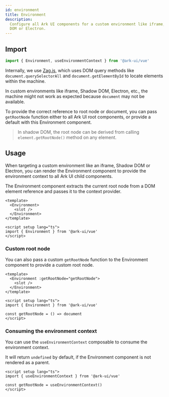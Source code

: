 ```yaml
---
id: environment
title: Environment
description:
  Configure all Ark UI components for a custom environment like iframe, Shadow
  DOM or Electron.
---
```



## Import

```ts
import { Environment, useEnvironmentContext } from '@ark-ui/vue'
```

Internally, we use
[Zag.js](https://zagjs.com/overview/composition#custom-window-environment),
which uses DOM query methods like `document.querySelectorAll` and
`document.getElementById` to locate elements within the machine.

In custom environments like iframe, Shadow DOM, Electron, etc., the machine
might not work as expected because `document` may not be available.

To provide the correct reference to root node or document, you can pass
`getRootNode` function either to all Ark UI root components, or provide a
default with this Environment component.

> In shadow DOM, the root node can be derived from calling
> `element.getRootNode()` method on any element.

## Usage

When targeting a custom environment like an iframe, Shadow DOM or Electron, you
can render the Environment component to provide the environment context to all
Ark UI child components.

The Environment component extracts the current root node from a DOM element
reference and passes it to the context provider.

```vue
<template>
  <Environment>
    <slot />
  </Environment>
</template>

<script setup lang="ts">
import { Environment } from '@ark-ui/vue'
</script>
```

### Custom root node

You can also pass a custom `getRootNode` function to the Environment component
to provide a custom root node.

```vue
<template>
  <Environment :getRootNode="getRootNode">
    <slot />
  </Environment>
</template>

<script setup lang="ts">
import { Environment } from '@ark-ui/vue'

const getRootNode = () => document
</script>
```

### Consuming the environment context

You can use the `useEnvironmentContext` composable to consume the environment
context.

It will return `undefined` by default, if the Environment component is not
rendered as a parent.

```vue
<script setup lang="ts">
import { useEnvironmentContext } from '@ark-ui/vue'

const getRootNode = useEnvironmentContext()
</script>
```
